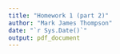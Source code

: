 ```yaml
---
title: "Homework 1 (part 2)"
author: "Mark James Thompson"
date: "`r Sys.Date()`"
output: pdf_document
---
```



